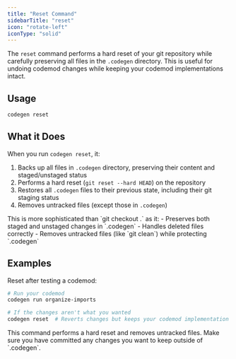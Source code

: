 ```yaml
---
title: "Reset Command"
sidebarTitle: "reset"
icon: "rotate-left"
iconType: "solid"
---
```


The `reset` command performs a hard reset of your git repository while carefully preserving all files in the `.codegen` directory. This is useful for undoing codemod changes while keeping your codemod implementations intact.

## Usage

```bash
codegen reset
```

## What it Does

When you run `codegen reset`, it:

1. Backs up all files in `.codegen` directory, preserving their content and staged/unstaged status
2. Performs a hard reset (`git reset --hard HEAD`) on the repository
3. Restores all `.codegen` files to their previous state, including their git staging status
4. Removes untracked files (except those in `.codegen`)

<Note>
This is more sophisticated than `git checkout .` as it:
- Preserves both staged and unstaged changes in `.codegen`
- Handles deleted files correctly
- Removes untracked files (like `git clean`) while protecting `.codegen`
</Note>

## Examples

Reset after testing a codemod:
```bash
# Run your codemod
codegen run organize-imports

# If the changes aren't what you wanted
codegen reset  # Reverts changes but keeps your codemod implementation
```


<Warning>
This command performs a hard reset and removes untracked files. Make sure you have committed any changes you want to keep outside of `.codegen`.
</Warning>
